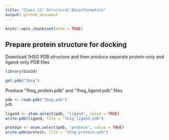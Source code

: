 ```yaml
---
title: "Class 12: Structural Bioinformatics"
output: github_document
---
```


```r
knitr::opts_chunk$set(echo = TRUE)
```

## Prepare protein structure for docking

Download 1HSG PDB structure and then produce separate protein-only and ligand-only PDB files
```r
library(bio3d)

get.pdb("1hsg")

```

Produce "1hsg_protein.pdb" and "1hsg_ligand.pdb" files
```r
pdb <- read.pdb("1hsg.pdb") 
pdb
```

```r
ligand <- atom.select(pdb, "ligand", value = TRUE)
write.pdb(ligand, file = "1hsg_ligand.pdb")

protein <- atom.select(pdb, "protein", value = TRUE)
write.pdb(protein, file = "1hsg_protein.pdb")
```

